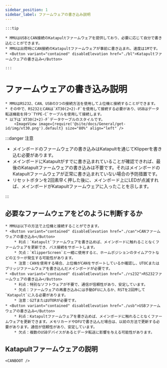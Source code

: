```yaml
---
sidebar_position: 1
sidebar_label: ファームウェアの書き込み説明
---
```



    :::tip

    * MMUはUSBとCAN接続のKatapultファームウェアを提供しており、必要に応じて自分で書き込むことができます。
    * MMUは出荷時にCAN接続のKatapultファームウェアが事前に書き込まれ、速度は1Mです。
    * <Button variant="contained" disableElevation href="./bl">Katapultファームウェアの書き込み</Button>

    :::

# ファームウェアの書き込み説明

    * MMUはRS232、CAN、USBの3つの接続方法を使用して上位機と接続することができます。
    * その中で、RS232とCANは`XT30(2+2)-F`を使用して接続する必要があり、USBはデータ転送機能を持つ`TYPE-C`ケーブルを使用して接続します。
    * 以下は`XT30(2+2)-F`データケーブルのスタイルです。
        <ImageView image={require('@site/docs/General/get-id/img/xt30.png').default} size="80%" align="left" />

:::danger 注意

* メインボードのファームウェアの書き込みはKatapultを通じてKlipperを書き込む必要があります。
* メインボードにKatapultがすでに書き込まれていることが確認できれば、最後のKatapultファームウェアの書き込みは不要です。それはメインボードのKatapultファームウェアが正常に書き込まれていない場合の予防措置です。
* リセットボタンを2回素早く押した後に、メインボード上にLEDが点滅すれば、メインボードがKatapultファームウェアに入ったことを示します。

:::

## 必要なファームウェアをどのように判断するか

    * MMUは以下の方法で上位機と接続することができます。
    * <Button variant="contained" disableElevation href="./can">CANファームウェアの書き込み</Button>
        * 利点：`Katapult`ファームウェアを書き込めば、メインボードに触れることなくファームウェアを更新でき、バス接続をサポートします。
        * 欠点：`KlipperScreen`と一緒に使用すると、ホームポジションのタイムアウトなどのエラーが発生する可能性があります。
        * 注意：CANを使用する場合、上位機がCANをサポートしているか確認し、UTOCまたはブリッジファームウェアを書き込んだメインボードが必要です。
    * <Button variant="contained" disableElevation href="./rs232">RS232ファームウェアの書き込み</Button>
        * 利点：特別なソフトウェアが不要で、通信が信頼性があり、安定しています。
        * 欠点：ファームウェアの再書き込みには手動DFUに入るか、RSTを2回押して`Katapult`に入る必要があります。
        * 注意：G2TまたはUTORが必要です。
    * <Button variant="contained" disableElevation href="./usb">USBファームウェアの書き込み</Button>
        * 利点：Katapultファームウェアを書き込めば、メインボードに触れることなくファームウェアを更新できます。メモリカードやDFUで書き込んだ場合は、以前の方法で更新する必要があります。通信が信頼性があり、安定しています。
        * 欠点：複数のUSBデバイスがあるとデータ転送に影響を与える可能性があります。

## Katapultファームウェアの説明

    <CANBOOT />